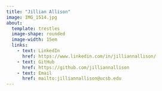 ```yaml
---
title: "Jillian Allison"
image: IMG_1514.jpg
about: 
  template: trestles
  image-shape: rounded
  image-width: 15em
  links:
    - text: LinkedIn
      href: https://www.linkedin.com/in/jilliannallison/
    - text: GitHub
      href: https://github.com/jilliannallison
    - text: Email
      href: mailto:jilliannallison@ucsb.edu
---
```

